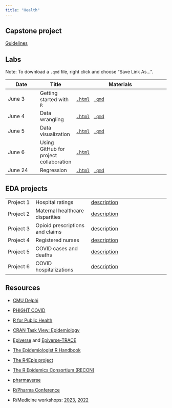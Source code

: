 ```yaml
---
title: "Health"
---
```

  
## Capstone project  

<!-- ## Main project -->

<!-- *   Description -->

<!-- *   [Report template]() -->

<!-- *   [Poster template](https://docs.google.com/presentation/d/1R8I-fcPI5RM2QQRwRqss9hKOsKFgWA9qOqOgCppQn4E) -->


[Guidelines](https://36-sure.github.io/health/project/description.html)

## Labs

Note: To download a `.qmd` file, right click and choose "Save Link As...".

| Date   | Title                                  | Materials                                                                                                                                                  |
|---------------|---------------|-------------------------------------------|
| June 3 | Getting started with `R`               | [`.html`](health/labs/01-intro.html) &nbsp; [`.qmd`](https://raw.githubusercontent.com/36-SURE/36-SURE.github.io/main/health/labs/01-intro.qmd)                 |
| June 4 | Data wrangling                         | [`.html`](health/labs/02-wrangling.html) &nbsp; [`.qmd`](https://raw.githubusercontent.com/36-SURE/36-SURE.github.io/main/health/labs/02-wrangling.qmd)         |
| June 5 | Data visualization                     | [`.html`](health/labs/03-visualization.html) &nbsp; [`.qmd`](https://raw.githubusercontent.com/36-SURE/36-SURE.github.io/main/health/labs/03-visualization.qmd) |
| June 6 | Using GitHub for project collaboration | [`.html`](sports/labs/04-github.qmd)                                                                                                                       |
| June 24 | Regression                     | [`.html`](health/labs/05-regression.qmd) &nbsp; [`.qmd`](https://raw.githubusercontent.com/36-SURE/36-SURE.github.io/main/health/labs/05-regression.qmd) |

<!-- |        | Regression 1                        |                                          |                                         | -->

<!-- |        | Regression 2                        |                                          |                                         | -->

## EDA projects

|           |                                 |                                                      |
|---------------|-----------------------------|-----------------------------------------|
| Project 1 | Hospital ratings                | [description](health/eda/hospitals.qmd)              |
| Project 2 | Maternal healthcare disparities | [description](health/eda/maternal.qmd)               |
| Project 3 | Opioid prescriptions and claims | [description](health/eda/prescriptions.qmd)          |
| Project 4 | Registered nurses               | [description](health/eda/nurses.qmd)                 |
| Project 5 | COVID cases and deaths          | [description](health/eda/covid_cases_deaths.qmd)     |
| Project 6 | COVID hospitalizations          | [description](health/eda/covid_hospitalizations.qmd) |

## Resources

-   [CMU Delphi](https://delphi.cmu.edu/)

-   [PHIGHT COVID](https://phightcovid.org/)

-   [R for Public Health](https://rviews.rstudio.com/2021/06/02/r-for-public-health/)

-   [CRAN Task View: Epidemiology](https://cran.r-project.org/web/views/Epidemiology.html)

-   [Epiverse](https://data.org/initiatives/epiverse/) and [Epiverse-TRACE](https://github.com/epiverse-trace)

-   [The Epidemiologist R Handbook](https://epirhandbook.com/)

-   [The R4Epis project](https://r4epis.netlify.app/)

-   [The R Epidemics Consortium (RECON)](https://www.repidemicsconsortium.org/)

-   [pharmaverse](https://pharmaverse.org/)

-   [R/Pharma Conference](https://rinpharma.com/)

-   R/Medicine workshops: [2023](https://events.linuxfoundation.org/r-medicine/program/schedule/), [2022](https://www.youtube.com/playlist?list=PL4IzsxWztPdmSeucR67EH_8_hzldqYZX4)
